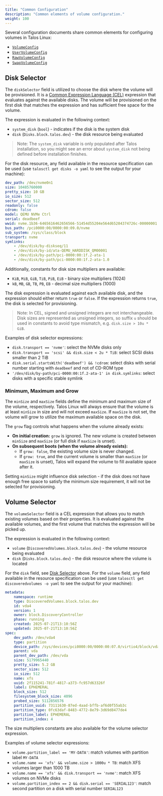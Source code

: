 ```yaml
---
title: "Common Configuration"
description: "Common elements of volume configuration."
weight: 100
---
```


Several configuration documents share common elements for configuring volumes in Talos Linux:

* [`VolumeConfig`](../../../reference/configuration/block/volumeconfig)
* [`UserVolumeConfig`](../../../reference/configuration/block/uservolumeconfig)
* [`RawVolumeConfig`](../../../reference/configuration/block/rawvolumeconfig)
* [`SwapVolumeConfig`](../../../reference/configuration/block/swapvolumeconfig)

## Disk Selector

The `diskSelector` field is utilized to choose the disk where the volume will be provisioned.
It is a [Common Expression Language (CEL)](https://cel.dev/) expression that evaluates against the available disks.
The volume will be provisioned on the first disk that matches the expression and has sufficient free space for the volume.

The expression is evaluated in the following context:

* `system_disk` (`bool`) - indicates if the disk is the system disk
* `disk` (`Disks.block.talos.dev`) - the disk resource being evaluated

> Note: The `system_disk` variable is only populated after Talos installation, so you might see an error about `system_disk` not being defined
> before installation finishes.

For the disk resource, any field available in the resource specification can be used (use `talosctl get disks -o yaml` to see the output for your machine):

```yaml
dev_path: /dev/nvme0n1
size: 10485760000
pretty_size: 10 GB
io_size: 512
sector_size: 512
readonly: false
cdrom: false
model: QEMU NVMe Ctrl
serial: deadbeef
wwid: nvme.1b36-6465616462656566-51454d55204e564d65204374726c-00000001
bus_path: /pci0000:00/0000:00:09.0/nvme
sub_system: /sys/class/block
transport: nvme
symlinks:
    - /dev/disk/by-diskseq/11
    - /dev/disk/by-id/ata-QEMU_HARDDISK_QM00001
    - /dev/disk/by-path/pci-0000:00:1f.2-ata-1
    - /dev/disk/by-path/pci-0000:00:1f.2-ata-1.0
```

Additionally, constants for disk size multipliers are available:

* `KiB`, `MiB`, `GiB`, `TiB`, `PiB`, `EiB` - binary size multipliers (1024)
* `kB`, `MB`, `GB`, `TB`, `PB`, `EB` - decimal size multipliers (1000)

The disk expression is evaluated against each available disk, and the expression should either return `true` or `false`.
If the expression returns `true`, the disk is selected for provisioning.

> Note: In CEL, signed and unsigned integers are not interchangeable.
> Disk sizes are represented as unsigned integers, so suffix `u` should be used in constants to avoid type mismatch, e.g. `disk.size > 10u * GiB`.

Examples of disk selector expressions:

* `disk.transport == 'nvme'`: select the NVMe disks only
* `disk.transport == 'scsi' && disk.size < 2u * TiB`: select SCSI disks smaller than 2 TiB
* `disk.serial.startsWith('deadbeef') && !cdrom`: select disks with serial number starting with `deadbeef` and not of CD-ROM type
* `'/dev/disk/by-path/pci-0000:00:1f.2-ata-1' in disk.symlinks`: select disks with a specific stable symlink

### Minimum, Maximum and Grow

The `minSize` and `maxSize` fields define the minimum and maximum size of the volume, respectively.
Talos Linux will always ensure that the volume is at least `minSize` in size and will not exceed `maxSize`.
If `maxSize` is not set, the volume will grow to utilize the maximum available space on the disk.

The `grow` flag controls what happens when the volume already exists:

* **On initial creation:** `grow` is ignored. The new volume is created between `minSize` and `maxSize` (or full disk if `maxSize` is unset).
* **On subsequent boots (when the volume already exists):**
  * If `grow: false`, the existing volume size is never changed.
  * If `grow: true`, and the current volume is smaller than `maxSize` (or `maxSize` is unset), Talos will expand the volume to fill available space after it.

Setting `minSize` might influence disk selection - if the disk does not have enough free space to satisfy the minimum size requirement, it will not be selected for provisioning.

## Volume Selector

The `volumeSelector` field is a CEL expression that allows you to match existing volumes based on their properties.
It is evaluated against the available volumes, and the first volume that matches the expression will be picked up.

The expression is evaluated in the following context:

* `volume` (`DiscoveredVolumes.block.talos.dev`) - the volume resource being evaluated
* `disk` (`Disks.block.talos.dev`) - the disk resource where the volume is located

For the `disk` field, see [Disk Selector](#disk-selector) above.
For the `volume` field, any field available in the resource specification can be used (use `talosctl get discoveredvolumes -o yaml` to see the output for your machine):

```yaml
metadata:
    namespace: runtime
    type: DiscoveredVolumes.block.talos.dev
    id: vda4
    version: 1
    owner: block.DiscoveryController
    phase: running
    created: 2025-07-21T13:10:56Z
    updated: 2025-07-21T13:10:56Z
spec:
    dev_path: /dev/vda4
    type: partition
    device_path: /sys/devices/pci0000:00/0000:00:07.0/virtio4/block/vda/vda4
    parent: vda
    parent_dev_path: /dev/vda
    size: 5179965440
    pretty_size: 5.2 GB
    sector_size: 512
    io_size: 512
    name: xfs
    uuid: 2f115241-781f-4817-a373-fc957d63326f
    label: EPHEMERAL
    block_size: 512
    filesystem_block_size: 4096
    probed_size: 5112856576
    partition_uuid: 73111630-87ed-4aad-bffb-af6d0f55ab3c
    partition_type: 0fc63daf-8483-4772-8e79-3d69d8477de4
    partition_label: EPHEMERAL
    partition_index: 4
```

The size multipliers constants are also available for the volume selector expression.

Examples of volume selector expressions:

* `volume.partition_label == 'MY-DATA'`: match volumes with partition label `MY-DATA`
* `volume.name == 'xfs' && volume.size > 1000u * TB`: match XFS volumes larger than 1000 TB
* `volume.name == 'xfs' && disk.transport == 'nvme'`: match XFS volumes on NVMe disks
* `volume.partition_index == 2 && disk.serial == 'SERIAL123'`: match second partition on a disk with serial number `SERIAL123`
